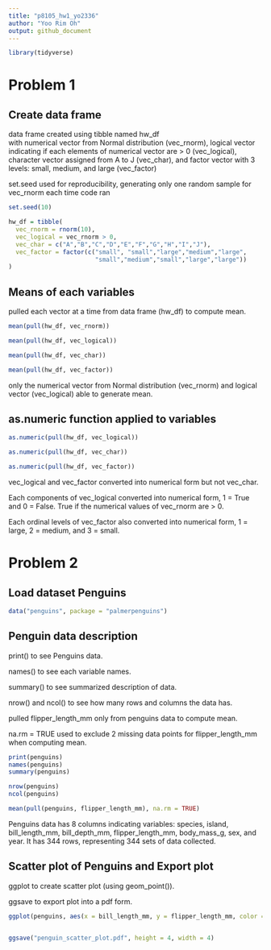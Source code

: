 ```yaml
---
title: "p8105_hw1_yo2336"
author: "Yoo Rim Oh"
output: github_document
---
```


```r
library(tidyverse)
```
 
# Problem 1


## Create data frame


data frame created using tibble named hw_df  
with numerical vector from Normal distribution (vec_rnorm), 
logical vector indicating if each elements of numerical vector are > 0 (vec_logical), 
character vector assigned from A to J (vec_char), 
and factor vector with 3 levels: small, medium, and large (vec_factor)


set.seed used for reproducibility, generating only one random sample for vec_rnorm each time code ran

```r
set.seed(10)

hw_df = tibble(
  vec_rnorm = rnorm(10),
  vec_logical = vec_rnorm > 0,
  vec_char = c("A","B","C","D","E","F","G","H","I","J"),
  vec_factor = factor(c("small", "small","large","medium","large",
                        "small","medium","small","large","large"))
)
```


## Means of each variables


pulled each vector at a time from data frame (hw_df) to compute mean.


```r
mean(pull(hw_df, vec_rnorm))

mean(pull(hw_df, vec_logical))

mean(pull(hw_df, vec_char))

mean(pull(hw_df, vec_factor))
```

only the numerical vector from Normal distribution (vec_rnorm) and 
logical vector (vec_logical) able to generate mean.



## as.numeric function applied to variables


```r
as.numeric(pull(hw_df, vec_logical))

as.numeric(pull(hw_df, vec_char))

as.numeric(pull(hw_df, vec_factor))
```

vec_logical and vec_factor converted into numerical form but not vec_char.

Each components of vec_logical converted into numerical form, 1 = True and 0 = False. 
True if the numerical values of vec_rnorm are > 0.

Each ordinal levels of vec_factor also converted into numerical form, 
1 = large, 2 = medium, and 3 = small.




# Problem 2


## Load dataset Penguins


```r
data("penguins", package = "palmerpenguins")
```


## Penguin data description


print() to see Penguins data.

names() to see each variable names.

summary() to see summarized description of data.

nrow() and ncol() to see how many rows and columns the data has.

pulled flipper_length_mm only from penguins data to compute mean.

na.rm = TRUE used to exclude 2 missing data points for flipper_length_mm when computing mean.

```r
print(penguins)
names(penguins)
summary(penguins)

nrow(penguins)
ncol(penguins)

mean(pull(penguins, flipper_length_mm), na.rm = TRUE)
```

Penguins data has 8 columns indicating variables: species, island, bill_length_mm, bill_depth_mm, 
flipper_length_mm, body_mass_g, sex, and year.
It has 344 rows, representing 344 sets of data collected.


## Scatter plot of Penguins and Export plot


ggplot to create scatter plot (using geom_point()).

ggsave to export plot into a pdf form.


```r
ggplot(penguins, aes(x = bill_length_mm, y = flipper_length_mm, color = species)) + geom_point()


ggsave("penguin_scatter_plot.pdf", height = 4, width = 4)
```

